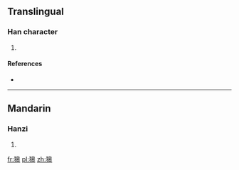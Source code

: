 ==Translingual==

===Han character===
{{Han char|rn=94|rad=犬|as=10|sn=13|four=|canj=大竹竹日十 (KHHAJ), X大竹竹日 (XKHHA)}}

# {{defn|Han|sort=犬10}}

====References====
* {{Han ref|kx=0717.110|dkj=20610|dj=1128.260|hdz=21363.020|uh=7346|ud=29510}}

----

==Mandarin==

===Hanzi===
{{cmn-hanzi|pin=[[háo]] ([[hao2]])|wg=hao<sup>2</sup>}}

# {{defn|lang=cmn|sort=犬10}}

[[fr:獆]]
[[pl:獆]]
[[zh:獆]]